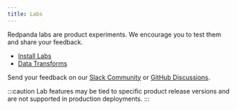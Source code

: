 ```yaml
---
title: Labs
---
```


<head>
    <meta name="title" content="Redpanda Labs | Redpanda Docs"/>
    <meta name="description" content="Redpanda labs are product experiments. Redpanda encourages you to test labs and share your feedback."/>
    <link rel="canonical" href="https://docs.redpanda.com/docs/labs/" />
</head>

Redpanda labs are product experiments. We encourage you to test them and share your feedback. 

- [Install Labs](./install-preview)
- [Data Transforms](./data-transform)

Send your feedback on our [Slack Community](https://join.slack.com/t/redpandacommunity/shared_invite/zt-ng2ze1uv-l5VMWSGQHB9gp47~kNnYGA/) or [GitHub Discussions](https://github.com/redpanda-data/redpanda/discussions).  

:::caution
Lab features may be tied to specific product release versions and are not supported in production deployments.
:::
